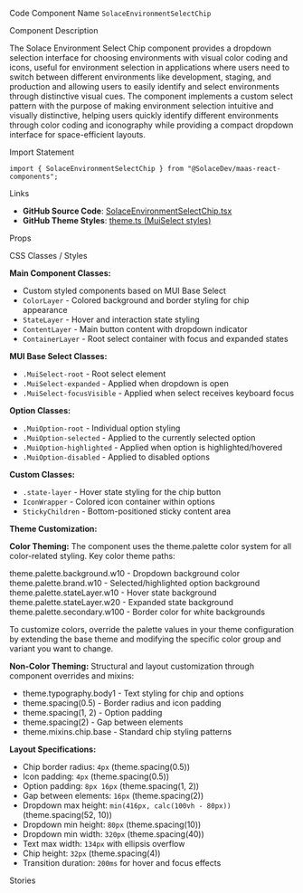 
<Meta of={SolaceEnvironmentSelectChipStories} />

<Title>Environment Select Chip</Title>

<Description of={SolaceEnvironmentSelectChipStories} />

<Subtitle>Code Component Name</Subtitle>
`SolaceEnvironmentSelectChip`

<Subtitle>Component Description</Subtitle>

The Solace Environment Select Chip component provides a dropdown selection interface for choosing environments with visual color coding and icons, useful for environment selection in applications where users need to switch between different environments like development, staging, and production and allowing users to easily identify and select environments through distinctive visual cues. The component implements a custom select pattern with the purpose of making environment selection intuitive and visually distinctive, helping users quickly identify different environments through color coding and iconography while providing a compact dropdown interface for space-efficient layouts.

<Subtitle>Import Statement</Subtitle>

```tsx
import { SolaceEnvironmentSelectChip } from "@SolaceDev/maas-react-components";
```

<Subtitle>Links</Subtitle>

- **GitHub Source Code**: [SolaceEnvironmentSelectChip.tsx](https://github.com/SolaceDev/maas-react-components/blob/main/src/components/SolaceEnvironmentSelectChip.tsx)
- **GitHub Theme Styles**: <a href="https://github.com/SolaceDev/maas-react-components/blob/main/src/resources/theme.ts#:~:text=MuiSelect" target="_blank">theme.ts (MuiSelect styles)</a>

<Subtitle>Props</Subtitle>

<ArgTypes of={SolaceEnvironmentSelectChipStories} />

<Subtitle>CSS Classes / Styles</Subtitle>

**Main Component Classes:**

- Custom styled components based on MUI Base Select
- `ColorLayer` - Colored background and border styling for chip appearance
- `StateLayer` - Hover and interaction state styling
- `ContentLayer` - Main button content with dropdown indicator
- `ContainerLayer` - Root select container with focus and expanded states

**MUI Base Select Classes:**

- `.MuiSelect-root` - Root select element
- `.MuiSelect-expanded` - Applied when dropdown is open
- `.MuiSelect-focusVisible` - Applied when select receives keyboard focus

**Option Classes:**

- `.MuiOption-root` - Individual option styling
- `.MuiOption-selected` - Applied to the currently selected option
- `.MuiOption-highlighted` - Applied when option is highlighted/hovered
- `.MuiOption-disabled` - Applied to disabled options

**Custom Classes:**

- `.state-layer` - Hover state styling for the chip button
- `IconWrapper` - Colored icon container within options
- `StickyChildren` - Bottom-positioned sticky content area

**Theme Customization:**

**Color Theming:**
The component uses the theme.palette color system for all color-related styling. Key color theme paths:

<div style={{ display: "flex", alignItems: "center", margin: "8px 0" }}>
	<div
		style={{
			width: "16px",
			height: "16px",
			backgroundColor: "#FFFFFF",
			border: "1px solid rgba(0,0,0,0.2)",
			borderRadius: "3px",
			marginRight: "8px"
		}}
	></div>
	<span>theme.palette.background.w10 - Dropdown background color</span>
</div>
<div style={{ display: "flex", alignItems: "center", margin: "8px 0" }}>
	<div
		style={{
			width: "16px",
			height: "16px",
			backgroundColor: "#E6FAF4",
			border: "1px solid rgba(0,0,0,0.2)",
			borderRadius: "3px",
			marginRight: "8px"
		}}
	></div>
	<span>theme.palette.brand.w10 - Selected/highlighted option background</span>
</div>
<div style={{ display: "flex", alignItems: "center", margin: "8px 0" }}>
	<div
		style={{
			width: "16px",
			height: "16px",
			backgroundColor: "rgba(3, 34, 59, 0.1)",
			border: "1px solid rgba(0,0,0,0.2)",
			borderRadius: "3px",
			marginRight: "8px"
		}}
	></div>
	<span>theme.palette.stateLayer.w10 - Hover state background</span>
</div>
<div style={{ display: "flex", alignItems: "center", margin: "8px 0" }}>
	<div
		style={{
			width: "16px",
			height: "16px",
			backgroundColor: "rgba(3, 34, 59, 0.2)",
			border: "1px solid rgba(0,0,0,0.2)",
			borderRadius: "3px",
			marginRight: "8px"
		}}
	></div>
	<span>theme.palette.stateLayer.w20 - Expanded state background</span>
</div>
<div style={{ display: "flex", alignItems: "center", margin: "8px 0" }}>
	<div
		style={{
			width: "16px",
			height: "16px",
			backgroundColor: "#000000",
			border: "1px solid rgba(0,0,0,0.2)",
			borderRadius: "3px",
			marginRight: "8px"
		}}
	></div>
	<span>theme.palette.secondary.w100 - Border color for white backgrounds</span>
</div>

To customize colors, override the palette values in your theme configuration by extending the base theme and modifying the specific color group and variant you want to change.

**Non-Color Theming:**
Structural and layout customization through component overrides and mixins:

- theme.typography.body1 - Text styling for chip and options
- theme.spacing(0.5) - Border radius and icon padding
- theme.spacing(1, 2) - Option padding
- theme.spacing(2) - Gap between elements
- theme.mixins.chip.base - Standard chip styling patterns

**Layout Specifications:**

- Chip border radius: `4px` (theme.spacing(0.5))
- Icon padding: `4px` (theme.spacing(0.5))
- Option padding: `8px 16px` (theme.spacing(1, 2))
- Gap between elements: `16px` (theme.spacing(2))
- Dropdown max height: `min(416px, calc(100vh - 80px))` (theme.spacing(52, 10))
- Dropdown min height: `80px` (theme.spacing(10))
- Dropdown min width: `320px` (theme.spacing(40))
- Text max width: `134px` with ellipsis overflow
- Chip height: `32px` (theme.spacing(4))
- Transition duration: `200ms` for hover and focus effects

<Subtitle>Stories</Subtitle>

<CustomStories />
